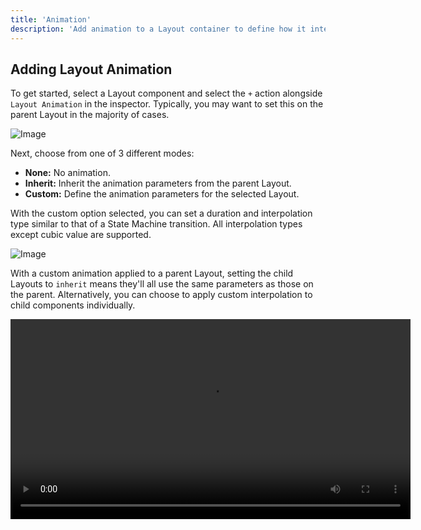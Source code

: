 ```yaml
---
title: 'Animation'
description: 'Add animation to a Layout container to define how it interpolates when content reflows. When a Layout container needs to resize, its children may need to change their position. Adding Layout animation allows the reflowing of children to happen over time and with a chosen easing curve.'
---
```


## Adding Layout Animation

To get started, select a Layout component and select the `+` action alongside `Layout Animation` in the inspector. Typically, you may want to set this on the parent Layout in the majority of cases.

![Image](/images/editor/layouts/d72ffb27-34c2-4703-8828-07d89e023cf6.webp)

Next, choose from one of 3 different modes:

- **None:** No animation.
- **Inherit:** Inherit the animation parameters from the parent Layout.
- **Custom:** Define the animation parameters for the selected Layout.

With the custom option selected, you can set a duration and interpolation type similar to that of a State Machine transition. All interpolation types except cubic value are supported.

![Image](/images/editor/layouts/2de7450c-11b4-459d-a5a0-dabeae3c342c.webp)

With a custom animation applied to a parent Layout, setting the child Layouts to `inherit` means they'll all use the same parameters as those on the parent. Alternatively, you can choose to apply custom interpolation to child components individually.

<video width="640" controls>
  <source src="https://ucarecdn.com/377012bf-760a-48bc-baf8-6747efe3ad5d/" type="video/mp4"></source>
  Custom animation
</video>